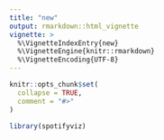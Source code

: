 ```yaml
---
title: "new"
output: rmarkdown::html_vignette
vignette: >
  %\VignetteIndexEntry{new}
  %\VignetteEngine{knitr::rmarkdown}
  %\VignetteEncoding{UTF-8}
---
```


```r
knitr::opts_chunk$set(
  collapse = TRUE,
  comment = "#>"
)
```

```r
library(spotifyviz)
```
